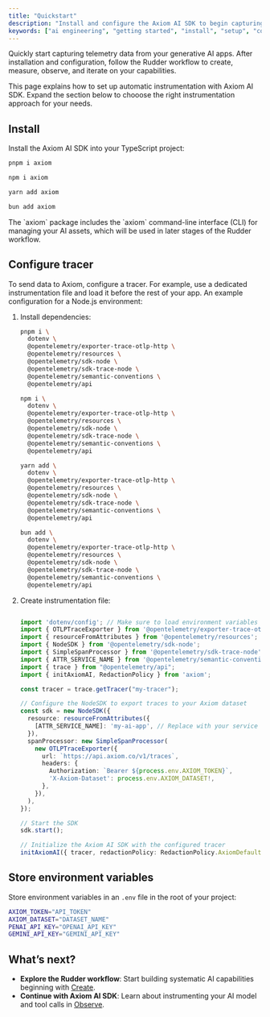 ```yaml
---
title: "Quickstart"
description: "Install and configure the Axiom AI SDK to begin capturing telemetry from your generative AI applications."
keywords: ["ai engineering", "getting started", "install", "setup", "configuration", "opentelemetry"]
---
```




Quickly start capturing telemetry data from your generative AI apps. After installation and configuration, follow the Rudder workflow to create, measure, observe, and iterate on your capabilities.

This page explains how to set up automatic instrumentation with Axiom AI SDK. Expand the section below to chooose the right instrumentation approach for your needs.

<Accordion title="Choose your instrumentation approach">
<AIInstrumentationApproaches />
</Accordion>

<Prerequisites />

## Install

Install the Axiom AI SDK into your TypeScript project:

<CodeGroup>

```bash pnpm
pnpm i axiom
```

```bash npm
npm i axiom
```

```bash yarn
yarn add axiom
```

```bash bun
bun add axiom
```

</CodeGroup>

<Info>
The `axiom` package includes the `axiom` command-line interface (CLI) for managing your AI assets, which will be used in later stages of the Rudder workflow.
</Info>

## Configure tracer

To send data to Axiom, configure a tracer. For example, use a dedicated instrumentation file and load it before the rest of your app. An example configuration for a Node.js environment:

1. Install dependencies:

    <CodeGroup>

    ```bash pnpm
    pnpm i \
      dotenv \
      @opentelemetry/exporter-trace-otlp-http \
      @opentelemetry/resources \
      @opentelemetry/sdk-node \
      @opentelemetry/sdk-trace-node \
      @opentelemetry/semantic-conventions \
      @opentelemetry/api
    ```

    ```bash npm
    npm i \
      dotenv \
      @opentelemetry/exporter-trace-otlp-http \
      @opentelemetry/resources \
      @opentelemetry/sdk-node \
      @opentelemetry/sdk-trace-node \
      @opentelemetry/semantic-conventions \
      @opentelemetry/api
    ```

    ```bash yarn
    yarn add \
      dotenv \
      @opentelemetry/exporter-trace-otlp-http \
      @opentelemetry/resources \
      @opentelemetry/sdk-node \
      @opentelemetry/sdk-trace-node \
      @opentelemetry/semantic-conventions \
      @opentelemetry/api
    ```

    ```bash bun
    bun add \
      dotenv \
      @opentelemetry/exporter-trace-otlp-http \
      @opentelemetry/resources \
      @opentelemetry/sdk-node \
      @opentelemetry/sdk-trace-node \
      @opentelemetry/semantic-conventions \
      @opentelemetry/api
    ```

    </CodeGroup>

1. Create instrumentation file:

    ```typescript /src/instrumentation.ts

    import 'dotenv/config'; // Make sure to load environment variables
    import { OTLPTraceExporter } from '@opentelemetry/exporter-trace-otlp-http';
    import { resourceFromAttributes } from '@opentelemetry/resources';
    import { NodeSDK } from '@opentelemetry/sdk-node';
    import { SimpleSpanProcessor } from '@opentelemetry/sdk-trace-node';
    import { ATTR_SERVICE_NAME } from '@opentelemetry/semantic-conventions';
    import { trace } from "@opentelemetry/api";
    import { initAxiomAI, RedactionPolicy } from 'axiom';

    const tracer = trace.getTracer("my-tracer");

    // Configure the NodeSDK to export traces to your Axiom dataset
    const sdk = new NodeSDK({
      resource: resourceFromAttributes({
        [ATTR_SERVICE_NAME]: 'my-ai-app', // Replace with your service name
      }),
      spanProcessor: new SimpleSpanProcessor(
        new OTLPTraceExporter({
          url: `https://api.axiom.co/v1/traces`,
          headers: {
            Authorization: `Bearer ${process.env.AXIOM_TOKEN}`,
            'X-Axiom-Dataset': process.env.AXIOM_DATASET!,
          },
        }),
      ),
    });

    // Start the SDK
    sdk.start();

    // Initialize the Axiom AI SDK with the configured tracer
    initAxiomAI({ tracer, redactionPolicy: RedactionPolicy.AxiomDefault });
    ```

## Store environment variables

Store environment variables in an `.env` file in the root of your project:

```bash .env
AXIOM_TOKEN="API_TOKEN"
AXIOM_DATASET="DATASET_NAME"
PENAI_API_KEY="OPENAI_API_KEY"
GEMINI_API_KEY="GEMINI_API_KEY"
```

<Info>
<ReplaceDatasetToken />
</Info>

## What’s next?

- **Explore the Rudder workflow**: Start building systematic AI capabilities beginning with [Create](/ai-engineering/create).
- **Continue with Axiom AI SDK**: Learn about instrumenting your AI model and tool calls in [Observe](/ai-engineering/observe/introduction).
